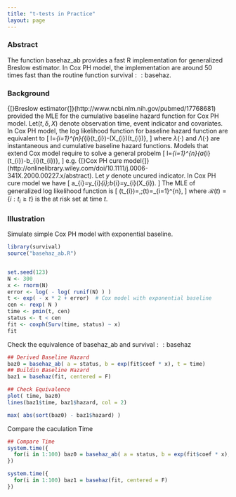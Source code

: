 ```yaml
---
title: "t-tests in Practice"
layout: page
---
```


### Abstract

The function $\mathsf{basehaz\_ab}$ provides a fast $\mathsf{R}$
implementation for generalized Breslow estimator. In Cox PH model,
the implementation are around 50 times fast than the routine function
$\mathsf{survival::basehaz}$. 

### Background

{[}Breslow estimator{]}(http://www.ncbi.nlm.nih.gov/pubmed/17768681)
provided the MLE for the cumulative baseline hazard function for Cox
PH model. Let$(t,\delta,X)$ denote observation time, event indicator
and covariates. In Cox PH model, the log likelihood function for baseline
hazard function are equivalent to 
\[
l=\sum_{i=1}^{n}\{\delta_{i}\log\lambda(t_{i})-\exp(X_{i}\beta)\Lambda(t_{i})\},
\]
where $\lambda(\cdot)$ and $\Lambda(\cdot)$ are instantaneous and
cumulative baseline hazard functions. Models that extend Cox model
require to solve a general probelm
\[
l=\sum_{i=1}^{n}\{a_{i}\log\lambda(t_{i})-b_{i}\Lambda(t_{i})\},
\]
e.g. {[}Cox PH cure model{]}(http://onlinelibrary.wiley.com/doi/10.1111/j.0006-341X.2000.00227.x/abstract).
Let $y$ denote uncured indicator. In Cox PH cure model we have
\[
a_{i}=y_{i}\delta_{i}\;b_{i}=y_{i}\exp(X_{i}\beta).
\]
The MLE of generalized log likelihood function is 
\[
\hat{\lambda}(t_{i})=\frac{a_{i}}{\sum_{i\in\mathcal{R}(t)}b_{i}},\;\hat{\Lambda}(t)=\sum_{i=1}^{n}\frac{I(t_{i}<t)a_{i}}{\sum_{i\in\mathcal{R}(t)}b_{i}},
\]
where $\mathcal{R}(t)=\{i:t_{i}\ge t\}$ is the at risk set at time
$t$. 


### Illustration 

Simulate simple Cox PH model with exponential baseline.

```r
library(survival)
source("basehaz_ab.R")


set.seed(123)
N <- 300
x <- rnorm(N)
error <- log( - log( runif(N) ) )
t <- exp( - x * 2 + error)  # Cox model with exponential baseline
cen <- rexp( N )
time <- pmin(t, cen)
status <- t < cen
fit <- coxph(Surv(time, status) ~ x)
fit
```

Check the equivalence of $\mathsf{basehaz\_ab}$ and $\mathsf{survival::basehaz}$

```r
## Derived Baseline Hazard
baz0 = basehaz_ab( a = status, b = exp(fit$coef * x), t = time)
## Buildin Baseline Hazard
baz1 = basehaz(fit, centered = F)

## Check Equivalence
plot( time, baz0)
lines(baz1$time, baz1$hazard, col = 2)

max( abs(sort(baz0) - baz1$hazard) )
```

Compare the caculation Time

```r
## Compare Time
system.time({
  for(i in 1:100) baz0 = basehaz_ab( a = status, b = exp(fit$coef * x), t = time)
})

system.time({
  for(i in 1:100) baz1 = basehaz(fit, centered = F)
})
```

